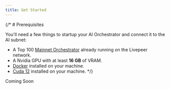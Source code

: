 ```yaml
---
title: Get Started
---
```


{/* # Prerequisites

You'll need a few things to startup your AI Orchestrator and connect it to the AI subnet:

- A Top 100 [Mainnet Orchestrator](/orchestrators/guides/get-started) already running on the Livepeer network.
- A Nvidia GPU with at least **16 GB** of VRAM.
- [Docker](https://docs.docker.com/engine/install) installed on your machine.
- [Cuda 12](https://developer.nvidia.com/cuda-downloads) installed on your machine. */}

<Info>Coming Soon</Info>
